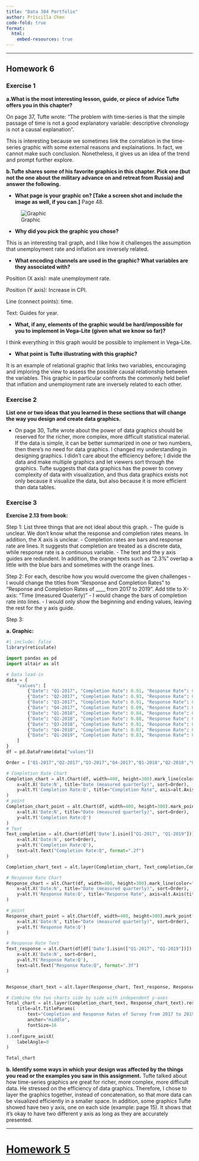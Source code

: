 ```yaml
---
title: "Data 304 Portfolio"
author: Priscilla Chen
code-fold: true
format:
  html:
    embed-resources: true
---
```


-----------------------------------

## Homework 6

### Exercise 1

**a.What is the most interesting lesson, guide, or piece of advice Tufte offers you in this chapter?**

On page 37, Tufte wrote: "The problem with time-series is that the simple passage of time is not a good explanatory variable: descriptive chronology is not a causal explanation". 

This is interesting because we sometimes link the correlation in the time-series graphic with some external reasons and explainations. In fact, we cannot make such conclusion. Nonetheless, it gives us an idea of the trend and prompt further explore. 

**b.Tufte shares some of his favorite graphics in this chapter. Pick one (but not the one about the military advance on and retreat from Russia) and answer the following.**

- **What page is your graphic on? [Take a screen shot and include the image as well, if you can.]**
Page 48.

![Graphic](/rprojects/jc253/DATA304/Pictures/Inflation_and_unemployment.png)

- **Why did you pick the graphic you chose?**

This is an interesting trail graph, and I like how it challenges the assumption that unemployment rate and inflation are inversely related.

- **What encoding channels are used in the graphic? What variables are they associated with?**

Position (X axis): male unemployment rate. 

Position (Y axis): Increase in CPI.

Line (connect points): time.

Text: Guides for year.

- **What, if any, elements of the graphic would be hard/impossible for you to implement in Vega-Lite (given what we know so far)?**

I think everything in this graph would be possible to implement in Vega-Lite. 

- **What point is Tufte illustrating with this graphic?**

It is an example of relational graphic that links two variables, encouraging and imploring the view to assess the possible causal relationship between the variables. This graphic in particular confronts the commonly held belief that inflation and unemployment rate are inversely related to each other. 

### Exercise 2

**List one or two ideas that you learned in these sections that will change the way you design and create data graphics.**

- On page 30, Tufte wrote about the power of data graphics should be reserved for the richer, more complex, more difficult statistical material. If the data is simple, it can be better summarized in one or two numbers, then there's no need for data graphics. I changed my understanding in designing graphics. I didn't care about the efficiency before; I divide the data and make multiple graphics and let viewers sort through the graphics. Tufte suggests that data graphics has the power to convey complexity of data with visualization, and thus data graphics exists not only because it visualize the data, but also because it is more efficient than data tables. 

### Exercise 3

**Exercise 2.13 from book:**

Step 1: List three things that are not ideal about this graph.
- The guide is unclear. We don't know what the response and completion rates means. In addition, the X axis is unclear.
- Completion rates are bars and response rate are lines. It suggests that completion are treated as a discrete data, while response rate is a continuous variable.
- The text and the y axis guides are redundent. In addition, the orange texts such as "2.3%" overlap a little with the blue bars and sometimes with the orange lines.  

Step 2: For each, describe how you would overcome the given challenges
- I would change the titles from "Response and Completion Rates" to "Response and Completion Rates of ____ from 2017 to 2019". Add title to X-axis: "Time (measured Quaterly)" 
- I would change the bars of completion rate into lines. 
- I would only show the beginning and ending values, leaving the rest for the y axis guide.

Step 3: 

**a. Graphic:**
```r
#| include: false
library(reticulate)
```
```python
import pandas as pd
import altair as alt

# Data load-in
data = {
    "values": [
        {"Date": "Q1-2017", "Completion Rate": 0.91, "Response Rate": 0.023},
        {"Date": "Q2-2017", "Completion Rate": 0.93, "Response Rate": 0.018},
        {"Date": "Q3-2017", "Completion Rate": 0.91, "Response Rate": 0.028},
        {"Date": "Q4-2017", "Completion Rate": 0.89, "Response Rate": 0.023},
        {"Date": "Q1-2018", "Completion Rate": 0.84, "Response Rate": 0.034},
        {"Date": "Q2-2018", "Completion Rate": 0.88, "Response Rate": 0.027},
        {"Date": "Q3-2018", "Completion Rate": 0.91, "Response Rate": 0.026},
        {"Date": "Q4-2018", "Completion Rate": 0.87, "Response Rate": 0.039},
        {"Date": "Q1-2019", "Completion Rate": 0.83, "Response Rate": 0.028}
    ]
}
df = pd.DataFrame(data["values"])

Order = ["Q1-2017","Q2-2017","Q3-2017","Q4-2017","Q1-2018","Q2-2018","Q3-2018","Q4-2018","Q1-2019"]

# Completion Rate Chart
Completion_chart = alt.Chart(df, width=400, height=300).mark_line(color="blue").encode(
    x=alt.X('Date:N', title="Date (measured quarterly)", sort=Order),
    y=alt.Y('Completion Rate:Q', title="Completion Rate", axis=alt.Axis(titleColor="blue"))
)
# point
Completion_chart_point = alt.Chart(df, width=400, height=300).mark_point(color="blue",size = 20).encode(
    x=alt.X('Date:N', title="Date (measured quarterly)", sort=Order),
    y=alt.Y('Completion Rate:Q')
)
# Text 
Text_completion = alt.Chart(df[df['Date'].isin(["Q1-2017", "Q1-2019"])]).mark_text(align='center', dy=10, color='blue').encode(
    x=alt.X('Date:N', sort=Order),
    y=alt.Y('Completion Rate:Q'),
    text=alt.Text("Completion Rate:Q", format=".2f")
)

Completion_chart_text = alt.layer(Completion_chart, Text_completion,Completion_chart_point)

# Response Rate Chart
Response_chart = alt.Chart(df, width=400, height=300).mark_line(color="orange").encode(
    x=alt.X('Date:N', title="Date (measured quarterly)", sort=Order),
    y=alt.Y('Response Rate:Q', title="Response Rate", axis=alt.Axis(titleColor="orange"))
)

# point
Response_chart_point = alt.Chart(df, width=400, height=300).mark_point(color="orange", size = 20).encode(
    x=alt.X('Date:N', title="Date (measured quarterly)", sort=Order),
    y=alt.Y('Response Rate:Q')
)

# Response Rate Text
Text_response = alt.Chart(df[df['Date'].isin(["Q1-2017", "Q1-2019"])]).mark_text(align='center', dy=10, color='orange').encode(
    x=alt.X('Date:N', sort=Order),
    y=alt.Y('Response Rate:Q'),
    text=alt.Text("Response Rate:Q", format=".3f")
)


Response_chart_text = alt.layer(Response_chart, Text_response, Response_chart_point)

# Combine the two charts side by side with independent y-axes
Total_chart = alt.layer(Completion_chart_text, Response_chart_text).resolve_scale(y="independent").properties(
    title=alt.TitleParams(
        text="Completion and Response Rates of Survey from 2017 to 2019", 
        anchor="middle",
        fontSize=16 
    )
).configure_axisX(
    labelAngle=0 
)

Total_chart

```


**b. Identify some ways in which your design was affected by the things you read or the examples you saw in this assignment.**
Tufte talked about how time-series graphics are great for richer, more complex, more difficult data. He stressed on the efficiency of data graphics. Therefore, I chose to layer the graphics together, instead of concatenation, so that more data can be visualized efficiently in a smaller space. In addition, some graphics Tufte showed have two y axis, one on each side (example: page 15). It shows that it's okay to have two different y axis as long as they are accurately presented.


-----------------------------------------------------------------------------------

# [Homework 5](/DATA304/HW_Doc/HW_5.html)
